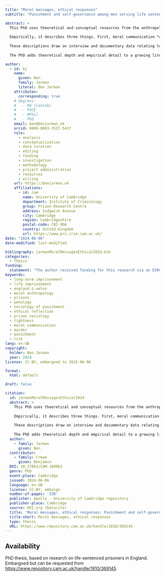```yaml
---
title: "Moral messages, ethical responses"
subtitle: "Punishment and self-governance among men serving life sentences for murder"

abstract: >
  This PhD uses theoretical and conceptual resources from the anthropology of morality and ethics to explore moral communication in the contemporary life sentence, as seen through the ethical lives of men serving life sentences for murder.
  
  Empirically, it describes three things. First, moral communication *about murder*: what a conviction for this crime and the experience of imprisonment for life ‘said’ to prisoners about who they were and whom they ought to become. Second, moral communication *within a life course*: how people with different pre-prison experiences reacted to the rupture in identity imposed by the sanction. Third, moral communication *through the language of risk*: an unclear (though dominant) medium which imposed demands some lifers found a comfortable ‘fit’, but others did not.
  
  These descriptions draw on interview and documentary data relating to forty-eight individuals: thirty in a long-term category-B prison, and eighteen in a category-D or ‘open’ prison focused on resettlement. All serving mandatory life sentences for murder, they were otherwise a heterogeneous group: convicted in diverse circumstances, aged from their teens to their seventies, and sentenced between 1983 and 2017. Their minimum terms ranged in length from less than ten to thirty years, and they had served between 7% and 250% of these minimums. Both in their backgrounds and in their custodial experiences, then, they formed a broad and diverse sample, affording a wide range of perspectives on the theoretical and substantive questions addressed by the research.
  
  The PhD adds theoretical depth and empirical detail to a growing literature on experiences of long-term and life imprisonment. It also comments on some implications of this empirical material for how retributive penal theorists have understood the *aims* of punishment—in particular, whether long-term imprisonment succeeds in communicating to prisoners what is *wrong* (as opposed to merely *harmful*) about taking life. It argues, overall, that the mandatory life sentence as currently delivered is a morally incoherent sanction. On the one hand, it is too individualised to convey clear moral norms or to show meaningful solidarity with those harmed and wronged by murders. On the other, it is not individualised enough to communicate effectively with murderers about the ethical responses that their actions might warrant.

author:
  - id: bj
    name:
      given: Ben
      family: Jarman
      literal: Ben Jarman
    attributes:
      corresponding: true
    # degrees:
    #   - MA (Cantab)
    #   - PGCE
    #   - MPhil
    #   - PhD
    email: ben@benjarman.uk
    orcid: 0000-0003-3527-5437
    role:
      - analysis
      - conceptualization
      - data curation
      - editing
      - funding
      - investigation
      - methodology
      - project administration
      - resources
      - writing
    url: https://benjarman.uk
    affiliations:
      - id: cam
        name: University of Cambridge
        department: Institute of Criminology
        group: Prison Research Centre
        address: Sidgwick Avenue
        city: Cambridge
        region: Cambridgeshire
        postal-code: CB3 9DA
        country: United Kingdom
        url: https://www.prc.crim.cam.ac.uk/
date: "2024-06-06"
date-modified: last-modified

bibliography: jarmanMoralMessagesEthical2024.bib
categories:
  - thesis
funding:
  statement: "The author received funding for this research via an ESRC Knowledge Exchange PhD Studentship, ESRC reference 2405252, co-funded by Quakers in Britain."
keywords:
  - long-term imprisonment
  - life imprisonment
  - england & wales
  - moral anthropology
  - prisons
  - penology
  - sociology of punishment
  - ethical reflection
  - prison sociology
  - tightness
  - moral communication
  - murder
  - punishment
  - risk
lang: en-GB
copyright:
  holder: Ben Jarman
  year: 2024
license: CC-BY, embargoed to 2025-06-06

format:
  html: default

draft: false

citation:
  id: jarmanMoralMessagesEthical2024
  abstract: >
    This PhD uses theoretical and conceptual resources from the anthropology of morality and ethics to explore moral communication in the contemporary life sentence, as seen through the ethical lives of men serving life sentences for murder.
    
    Empirically, it describes three things. First, moral communication *about murder*: what a conviction for this crime and the experience of imprisonment for life ‘said’ to prisoners about who they were and whom they ought to become. Second, moral communication *within a life course*: how people with different pre-prison experiences reacted to the rupture in identity imposed by the sanction. Third, moral communication *through the language of risk*: an unclear (though dominant) medium which imposed demands some lifers found a comfortable ‘fit’, but others did not.
    
    These descriptions draw on interview and documentary data relating to forty-eight individuals: thirty in a long-term category-B prison, and eighteen in a category-D or ‘open’ prison focused on resettlement. All serving mandatory life sentences for murder, they were otherwise a heterogeneous group: convicted in diverse circumstances, aged from their teens to their seventies, and sentenced between 1983 and 2017. Their minimum terms ranged in length from less than ten to thirty years, and they had served between 7% and 250% of these minimums. Both in their backgrounds and in their custodial experiences, then, they formed a broad and diverse sample, affording a wide range of perspectives on the theoretical and substantive questions addressed by the research.
    
    The PhD adds theoretical depth and empirical detail to a growing literature on experiences of long-term and life imprisonment. It also comments on some implications of this empirical material for how retributive penal theorists have understood the *aims* of punishment—in particular, whether long-term imprisonment succeeds in communicating to prisoners what is *wrong* (as opposed to merely *harmful*) about taking life. It argues, overall, that the mandatory life sentence as currently delivered is a morally incoherent sanction. On the one hand, it is too individualised to convey clear moral norms or to show meaningful solidarity with those harmed and wronged by murders. On the other, it is not individualised enough to communicate effectively with murderers about the ethical responses that their actions might warrant.
  author:
    - family: Jarman
      given: Ben
  contributor:
    - family: Crewe
      given: Benjamin
  DOI: 10.17863/CAM.109063
  genre: PhD
  event-place: Cambridge
  issued: 2024-06-06
  language: en-GB
  license: CC-BY, embargo
  number-of-pages: '338'
  publisher: Apollo - University of Cambridge repository
  publisher-place: Cambridge
  source: DOI.org (Datacite)
  title: 'Moral messages, ethical responses: Punishment and self-governance among men serving life sentences for murder'
  title-short: Moral messages, ethical responses
  type: thesis
  URL: https://www.repository.cam.ac.uk/handle/1810/369145
---
```


## Availability

PhD thesis, based on research on life-sentenced prisoners in England. Embargoed but can be requested from <https://www.repository.cam.ac.uk/handle/1810/369145>.